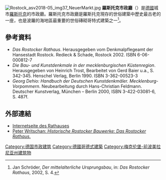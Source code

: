 [[File:Rostock_asv2018-05_img37_NeuerMarkt.jpg|thumb]]
'''羅斯托克市政廳'''（{{lang-de|Rostocker Rathaus}}）是[[德國|德國]]城市[[羅斯托克|羅斯托克]]的市政廳。羅斯托克市政廳是羅斯托克現存的世俗建築中歷史最古老的一座，也是波羅的海地區最重要的世俗磚砌哥特式建築之一<ref name="Schröder 4">Jan Schröder, ''Der mittelalterliche Ursprungsbau'', in: ''Das Rostocker Rathaus'', 2002, S. 4.</ref>。
==參考資料==
<references/>
* ''Das Rostocker Rathaus''. Herausgegeben vom Denkmalpflegeamt der Hansestadt Rostock. Redieck & Schade, Rostock 2002. ISBN 6-06-000812-7
* ''Die Bau- und Kunstdenkmale in der mecklenburgischen Küstenregion''. Herausgegeben von Heinrich Trost, Bearbeitet von Gerd Baier u.a., S. 342-345. Henschel Verlag, Berlin 1990. ISBN 3-362-00523-3
* ''Georg Dehio: Handbuch der Deutschen Kunstdenkmäler. Mecklenburg-Vorpommern''. Neubearbeitung durch Hans-Christian Feldmann. Deutscher Kunstverlag, München – Berlin 2000, ISBN 3-422-03081-6, S. 487f.
== 外部連結 ==
{{Commonscat|Town hall (Rostock)|Rostocker Rathaus}}
* [http://rathaus.rostock.de/sixcms/detail.php?template=seite_rathaus_startseite_de&_sid1=rostock_01.c.260.de Internetseite des Rathauses]
* [http://www.mv-terra-incognita.de/gesamt.htm?http://www.mv-terra-incognita.de/beitraege/denkmale/l-r/rathaus/rathaus.htm~mainFrame Peter Writschan: ''Historische Rostocker Bauwerke: Das Rostocker Rathaus''.]

[[Category:德国市政建筑|Category:德国市政建筑]]
[[Category:德國哥德式建築|Category:德國哥德式建築]]
[[Category:梅克伦堡-前波美拉尼亚州建筑物|Category:梅克伦堡-前波美拉尼亚州建筑物]]